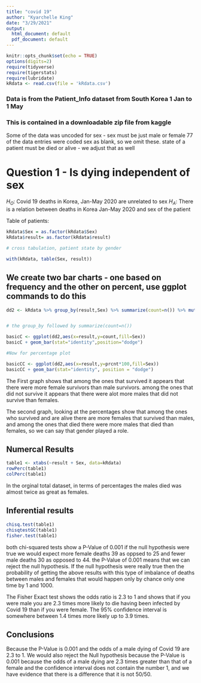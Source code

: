 ```yaml
---
title: "covid 19"
author: "Kyarchelle King"
date: "3/29/2021"
output:
  html_document: default
  pdf_document: default
---
```

```r
knitr::opts_chunk$set(echo = TRUE)
options(digits=2)
require(tidyverse)
require(tigerstats)
require(lubridate)
kRdata <- read.csv(file = 'kRdata.csv')
```
### Data is from the Patient_Info dataset from South Korea 1 Jan to 1 May 
### This is contained in a downloadable zip file from kaggle

Some of the data was uncoded for sex - sex must be just male or female
77 of the data entries were coded sex  as blank, so we omit these.
state of a patient must be died or alive - we adjust that as well   
  
# Question 1 - Is dying independent of sex

$H_O$: Covid 19 deaths in Korea, Jan-May 2020 are unrelated to sex
$H_A$: There is a relation between deaths in Korea Jan-May 2020 and sex of the patient


Table of patients:
```r
kRdata$Sex = as.factor(kRdata$Sex)
kRdata$result= as.factor(kRdata$result)

# cross tabulation, patient state by gender

with(kRdata, table(Sex, result))

```

## We create two bar charts - one based on frequency and the other on percent, use ggplot commands to do this

```r
dd2 <- kRdata %>% group_by(result,Sex) %>% summarize(count=n()) %>% mutate(prcnt=count/sum(count))


# the group_by followed by summarize(count=n())

basicC <- ggplot(dd2,aes(x=result,y=count,fill=Sex))
basicC + geom_bar(stat="identity",position="dodge")

#Now for percentage plot

basicCC <- ggplot(dd2,aes(x=result,y=prcnt*100,fill=Sex)) 
basicCC + geom_bar(stat="identity", position = "dodge")
```

The First graph shows that among the ones that survived it appears that there were more female survivors than male survivors. among the ones that did not survive it appears that there were alot more males that did not survive than females. 

The second graph, looking at the percentages show that among the ones who survived and are alive there are more females that survived than males, and among the ones that died there were more males that died than females, so we can say that gender played a role.

## Numercal Results

```r
table1 <- xtabs(~result + Sex, data=kRdata)
rowPerc(table1)
colPerc(table1)
```

In the orginal total dataset, in terms of percentages the males died was almost twice as great as females.

##  Inferential results

```r
chisq.test(table1)
chisqtestGC(table1)
fisher.test(table1)
```

both chi-squared tests show a P-Value of 0.001 if the null hypothesis were true we would expect more female deaths 39 as oppsed to 25 and fewer male deaths 30 as opposed to 44. the P-Value of 0.001 means that we can reject the null hypothesis. If the null hypothesis were really true then the probability of getting the above results with this type of imbalance of deaths between males and females that would happen only by chance only one time by 1 and 1000.

The Fisher Exact test shows the odds ratio is 2.3 to 1 and shows that if you were male you are 2.3 times more likely to die having been infected by Covid 19 than if you were female. The 95% confidence interval is somewhere between 1.4 times more likely up to 3.9 times.


## Conclusions

Because the P-Value is 0.001 and the odds of a male dying of Covid 19 are 2.3 to 1. We would also reject the Null hypothesis because the P-Value is 0.001 because the odds of a male dying are 2.3 times greater than that of a female and the confidence interval does not contain the number 1, and we have evidence that there is a difference that it is not 50/50.